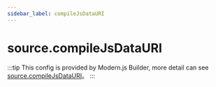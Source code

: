 ```yaml
---
sidebar_label: compileJsDataURI
---
```


# source.compileJsDataURI

:::tip
This config is provided by Modern.js Builder, more detail can see [source.compileJsDataURI](https://modernjs.dev/builder/en/api/config-source.html#sourcecompilejsdatauri)。
:::


<Main />
